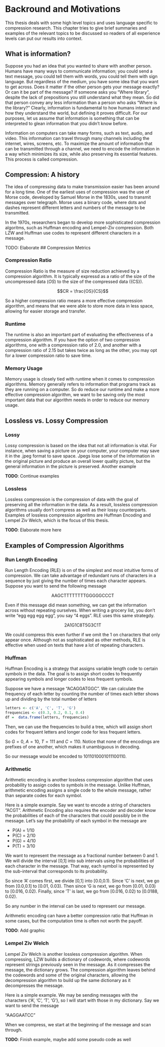 <!--
This is for including Chapter 1.  Notice that it's also good practice to name your chunk.  This will help you debug potential issues as you knit.  The chunk above is called intro and the one below is called chapter1.  Feel free to change the name of the Rmd file as you wish, but don't forget to change it here from chap1.Rmd.
-->

<!--
The {#rmd-basics} text after the chapter declaration will allow us to link throughout the document back to the beginning of Chapter 1.  These labels will automatically be generated (if not specified) by changing the spaces to hyphens and capital letters to lowercase.  Look for the reference to this label at the beginning of Chapter 2.
-->

# Backround and Motivations

This thesis deals with some high level topics and uses language specific to compression research. This chapter tries to give brief summaries and examples of the relevant topics to be discussed so readers of all experience levels can put our results into context.

## What is information?

  Suppose you had an idea that you wanted to share with another person. Humans have many ways to communicate information; you could send a text message, you could tell them with words, you could tell them with sign language. But regardless of the medium, you have some idea that you want to get across. Does it matter if the other person gets your message exactly? Or can it be part of the message? If someone asks you "Where library", despite the lack of prepositions you still understand what they mean. So did that person convey any less information than a person who asks "Where is the library?"
  Clearly, information is fundamental to how humans interact and how they understand the world, but defining it proves difficult. For our purposes, let us assume that information is something that can be interpreted to glean information that you didn't know before. 

Information on computers can take many forms, such as text, audio, and video. This information can travel through many channels including the internet, wires, screens, etc. To maximize the amount of information that can be transmitted through a channel, we need to encode the information in a way which minimizes its size, while also preserving its essential features. This process is called compression.
  
## Compression: A history

The idea of compressing data to make transmission easier has been around for a long time. One of the earliest uses of compression was the use of Morse code, developed by Samuel Morse in the 1830s, used to transmit messages over telegraph. Morse uses a binary code, where dots and dashes represent different letters and numbers of the message to be transmitted.

In the 1970s, researchers began to develop more sophisticated compression algoritms, such as Huffman encoding and Lempel-Ziv compression. Both LZW and Huffman use codes to represent different characters in a message.

TODO: Elaborate
## Compression Metrics

### Compression Ratio

Compression Ratio is the measure of size reduction achieved by a compression algorithm. It is typically expressd as a ratio of the size of the uncompressed data ($OS$) to the size of the compressed data ({CS}). 

$$CR = \frac{OS}{CS}$$

So a higher compression ratio means a more effective compression algorithm, and means that we were able to store more data in less space, allowing for easier storage and transfer.

### Runtime

The runtime is also an important part of evaluating the effectiveness of a compression algorithm. If you have the option of two compression algorithms, one with a compression ratio of 2.0, and another with a compression ratio of 2.15 but takes twice as long as the other, you may opt for a lower compression ratio to save time. 

### Memory Usage

Memory usage is closely tied with runtime when it comes to compression algorithms. Memory generally refers to information that programs track as they are running on a computer. So do reduce our runtime and make a more effective compression algorithm, we want to be saving only the most important data that our algorithm needs in order to reduce our memory usage.

## Lossless vs. Lossy Compression

### Lossy

Lossy compression is based on the idea that not all information is vital. For instance, when saving a picture on your computer, your computer may save it in the .jpeg format to save space. Jpegs lose some of the information in the original picture and produce an overall lower quality picture, but the general information in the picture is preserved. Another example

**TODO**: Continue examples

### Lossless

Lossless compression is the compression of data with the goal of preserving all the information in the data. As a result, lossless compression algorithms usually don't compress as well as their lossy counterparts. Examples of lossless compression algoritms are Huffman Encoding and Lempel Ziv Welch, which is the focus of this thesis.

**TODO**: Elaborate more here

## Examples of Compression Algorithms

### Run Length Encoding

Run Length Encoding (RLE) is on of the simplest and most intuitive forms of compression. We can take advantage of redundant runs of characters in a sequence by just giving the number of times each character appears.
  Suppose you want to send the following message 
  
  <p style="text-align: center;">AAGCTTTTTTTTGGGGGCCCT</p>
  
Even if this message did mean something, we can get the information across without repeating ourselves. When writing a grocery list, you don't write "egg egg egg egg", you say "4 eggs". RLE uses this same strategdy. 

  <p style="text-align: center;">2A1G1C8T5G3C1T</p>

We could compress this even further if we omit the 1 on characters that only appear once. Although not as sophisticated as other methods, RLE is effective when used on texts that have a lot of repeating characters.

### Huffman

Huffman Encoding is a strategy that assigns variable length code to certain symbols in the data. The goal is to assign short codes to frequently appearing symbols and longer codes to less frequent symbols.

Suppose we have a message "ACAGGATGGC". We can calculate the frequency of each letter by counting the number of times each letter shows up and dividing by the total number of letters 

```{r, echo=F}
letters <- c('A', 'C', 'T', 'G')
frequencies <- c(0.3, 0.2, 0.1, 0.4)
df =  data.frame(letters, frequencies)

```
Then, we can use the frequencies to build a tree, which will assign short codes for frequent letters and longer code for less frequent letters. 


\begin{center}

\tikzset{iv/.style={draw,fill=red!50,circle,minimum size=20pt,inner
sep=0pt,text=black},ev/.style={draw,fill=yellow,rectangle,minimum
size=20pt,inner sep=0pt,text=black}}

\begin{forest}
for tree={where n children={0}{ev}{iv},l+=8mm,
if n=1{edge label={node [midway, left] {0} } }{edge label={node [midway, right] {1} } },}
[
 [G]  
 [
  [A]
  [
	[C]
	[T]
  ]
 ] 
] 
\end{forest}

\end{center}

So $G=0$, $A = 10$, $T=111$ and $C=110$. Notice that none of the encodings are prefixes of one another, which makes it unambiguous in decoding.

So our message would be encoded to $1011010001011100110$.


### Arithmetic

Arithmetic encoding is another lossless compression algorithm that uses probability to assign codes to symbols in the message. Unlike Huffman, arithmetic encoding assigns a single code to the whole message, rather than separate codes for each symbol.


Here is a simple example. Say we want to encode a string of characters "ACGT". Arithmetic Encoding also requires the encoder and decoder know the probabilities of each of the characters that could possibly be in the message. Let's say the probability of each symbol in the message are

* P(A) = 1/10
* P(C) = 2/10
* P(G) = 4/10
* P(T) = 3/10

We want to represent the message as a fractional number between 0 and 1. We will divide the interval [0,1] into sub intervals using the probabilities of each character in the message. That way, each symbol is represented by the sub-interval that corresponds to its probability.

So since 'A' comes first, we divide [0,1] into [0.0,0.1). Since 'C' is next, we go from [0.0,0.1] to [0.01, 0.03). Then since 'G is next, we go from [0.01, 0.03) to [0.016, 0.02). Finally, since 'T' is last, we go from [0.016, 0.02) to [0.0188, 0.02).

So any number in the interval can be used to represent our message. 

Arithmetic encoding can have a better compression ratio that Huffman in some cases, but the computation time is often not worth the payoff.

**TODO**: Add graphic

### Lempel Ziv Welch

Lempel Ziv Welch is another lossless compression algorithm. When compressing, LZW builds a dictionary of codewords, where codewords represent strings previously seen in the message. As it compresses the message, the dictionary grows. The compression algorithm leaves behind the codewords and some of the original characters, allowing the decompression algorithm to build up the same dictionary as it decompresses the message.

Here is a simple example. We may be sending messages with the characters {'A', 'C', 'T', 'G'}, so I will start with those in my dictionary. Say we want to send the message 

"AAGGAATCC"

When we compress, we start at the beginning of the message and scan through.


**TODO**: Finish example, maybe add some pseudo code as well

